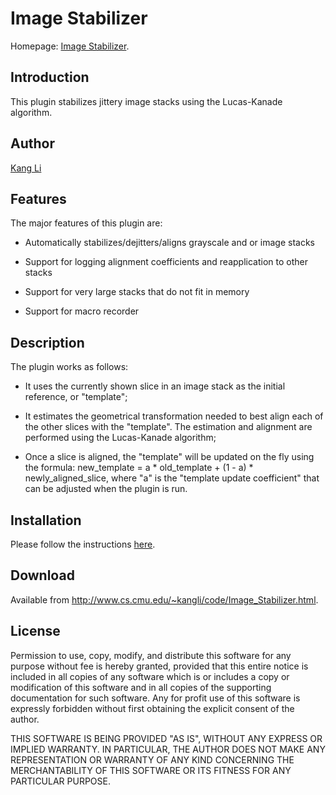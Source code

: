 = Image Stabilizer =

Homepage: [[http://www.cs.cmu.edu/~kangli/code/Image_Stabilizer.html|Image Stabilizer]].

== Introduction ==
This plugin stabilizes jittery image stacks using the Lucas-Kanade algorithm.

== Author ==
[[http://www.cs.cmu.edu/~kangli/|Kang Li]]

== Features ==
The major features of this plugin are:

* Automatically stabilizes/dejitters/aligns grayscale and or image stacks

* Support for logging alignment coefficients and reapplication to other stacks

* Support for very large stacks that do not fit in memory

* Support for macro recorder

== Description ==
The plugin works as follows:

* It uses the currently shown slice in an image stack as the initial reference, or "template";

* It estimates the geometrical transformation needed to best align each of the other slices with the "template". The estimation and alignment are performed using the Lucas-Kanade algorithm;

* Once a slice is aligned, the "template" will be updated on the fly using the formula: new_template = a * old_template + (1 - a) * newly_aligned_slice, where "a" is the "template update coefficient" that can be adjusted when the plugin is run. 

== Installation ==
Please follow the instructions [[http://www.cs.cmu.edu/~kangli/code/Image_Stabilizer.html|here]].

== Download ==
Available from http://www.cs.cmu.edu/~kangli/code/Image_Stabilizer.html.

== License ==

Permission to use, copy, modify, and distribute this software for any purpose without fee is hereby granted, provided that this entire notice is included in all copies of any software which is or includes a copy or modification of this software and in all copies of the supporting documentation for such software. Any for profit use of this software is expressly forbidden without first obtaining the explicit consent of the author.

THIS SOFTWARE IS BEING PROVIDED "AS IS", WITHOUT ANY EXPRESS OR IMPLIED WARRANTY. IN PARTICULAR, THE AUTHOR DOES NOT MAKE ANY REPRESENTATION OR WARRANTY OF ANY KIND CONCERNING THE MERCHANTABILITY OF THIS SOFTWARE OR ITS FITNESS FOR ANY PARTICULAR PURPOSE.
